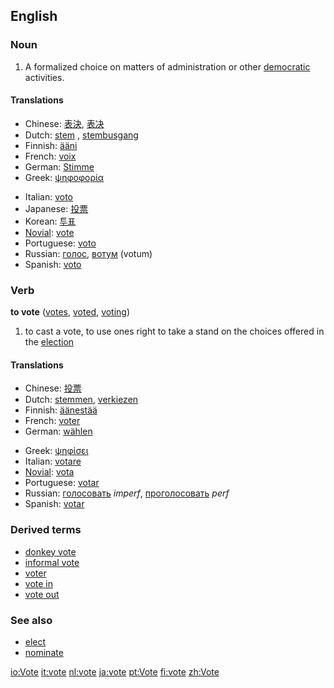 ==English==

=== Noun ===
{{en-noun-reg}}

#A formalized choice on matters of administration or other [[democratic]] activities.

==== Translations ====
{{top}}
*Chinese: [[表決]], [[表决]]
*Dutch: [[stem]] {{f}}, [[stembusgang]] {{m}}
*Finnish: [[ääni]]
*French: [[voix]] {{f}}
*German: [[Stimme]] {{f}}
*Greek: [[ψηφοφορία]] {{f}}
{{mid}}
*Italian: [[voto]] {{m}}
*Japanese: [[投票]]
*Korean: [[투표]]
*[[Novial]]: [[vote]]
*Portuguese: [[voto]] {{m}}
*Russian: [[голос]], [[вотум]] {{m}} (votum)
*Spanish: [[voto]] {{m}}
{{bottom}}


=== Verb ===
'''to vote''' ([[votes]], [[voted]], [[voting]])

# to cast a vote, to use ones right to take a stand on the choices offered in the [[election]]

==== Translations ====
{{top}}
*Chinese: [[投票]]
*Dutch: [[stemmen]], [[verkiezen]]
*Finnish: [[äänestää]]
*French: [[voter]]
*German: [[wählen]]
{{mid}}
*Greek: [[ψηφίσει]]
*Italian: [[votare]]
*[[Novial]]: [[vota]]
*Portuguese: [[votar]]
*Russian: [[голосовать]] ''imperf'', [[проголосовать]] ''perf''
*Spanish: [[votar]]
{{bottom}}


===Derived terms===
*[[donkey vote]]
*[[informal vote]]
*[[voter]]
*[[vote in]]
*[[vote out]]

===See also===
*[[elect]]
*[[nominate]]

[[io:Vote]]
[[it:vote]]
[[nl:vote]]
[[ja:vote]]
[[pt:Vote]]
[[fi:vote]]
[[zh:Vote]]